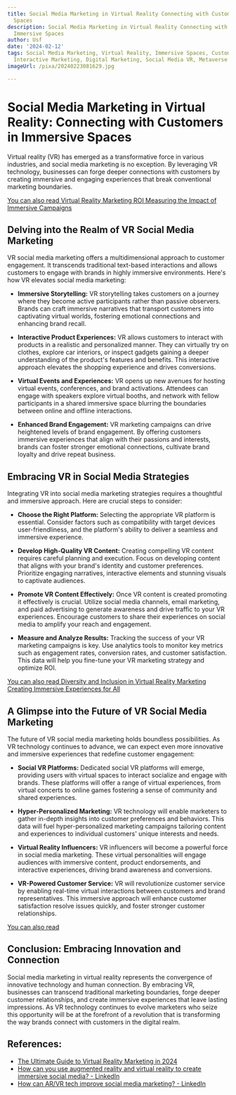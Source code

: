```yaml
---
title: Social Media Marketing in Virtual Reality Connecting with Customers in Immersive
  Spaces
description: Social Media Marketing in Virtual Reality Connecting with Customers in
  Immersive Spaces
author: Usf
date: '2024-02-12'
tags: Social Media Marketing, Virtual Reality, Immersive Spaces, Customer Engagement,
  Interactive Marketing, Digital Marketing, Social Media VR, Metaverse Marketing
imageUrl: /pixa/20240223081629.jpg

---
```

# Social Media Marketing  in Virtual  Reality:  Connecting with Customers in Immersive Spaces

Virtual reality (VR) has emerged as a transformative force in  various industries, and social media marketing is no exception. By leveraging VR technology, businesses can forge deeper connections with customers by creating immersive and engaging experiences that  break conventional marketing boundaries.

[You can also  read Virtual Reality Marketing ROI Measuring the Impact of Immersive  Campaigns](Virtual%20Reality%20Marketing%20ROI%20Measuring%20the%20Impact%20of%20Immersive%20Campaigns)


## Delving into  the Realm of VR Social  Media Marketing

VR social media marketing offers a multidimensional approach to customer engagement. It transcends  traditional text-based interactions and allows customers to engage with  brands in highly immersive environments. Here's how VR elevates social media marketing:

- **Immersive Storytelling:** VR storytelling takes  customers on a journey  where  they become active participants rather than passive observers. Brands can craft immersive  narratives that transport customers into captivating virtual worlds, fostering emotional connections  and enhancing brand recall.

- **Interactive Product Experiences:** VR allows customers to interact with products in a realistic and personalized manner. They can virtually try on clothes, explore  car interiors, or inspect gadgets gaining a deeper  understanding of  the product's features  and benefits. This interactive approach elevates the shopping experience and drives conversions.

- **Virtual Events and Experiences:** VR opens up new avenues  for hosting virtual events, conferences, and brand activations. Attendees can engage with speakers explore virtual booths, and network with  fellow participants in a shared immersive space blurring the boundaries between online and offline interactions.

-  **Enhanced  Brand Engagement:** VR marketing campaigns can drive  heightened levels of brand engagement.  By  offering customers immersive experiences that align with their passions and interests, brands can foster stronger emotional connections, cultivate brand loyalty and drive repeat business.

## Embracing VR in Social Media Strategies

Integrating VR into social media marketing strategies  requires a thoughtful and immersive approach.  Here are  crucial steps  to consider:

- **Choose the Right Platform:** Selecting the appropriate VR  platform  is essential. Consider factors such as compatibility with target  devices user-friendliness, and the platform's ability to deliver a seamless  and immersive experience.

- **Develop High-Quality VR Content:** Creating compelling VR content requires careful planning  and  execution. Focus on developing  content that aligns with  your brand's identity and customer preferences. Prioritize engaging narratives, interactive elements and  stunning visuals to captivate audiences.

- **Promote VR Content Effectively:** Once VR content is  created  promoting it effectively is crucial. Utilize social media channels, email marketing, and paid advertising to generate  awareness and drive traffic to your VR experiences. Encourage customers to share their experiences  on  social media to amplify your reach and engagement.

- **Measure and Analyze Results:** Tracking the success of your VR  marketing campaigns is key. Use analytics tools to monitor key  metrics such as engagement rates, conversion rates, and customer satisfaction.  This data will help you fine-tune your  VR marketing  strategy and optimize ROI.

[You can also  read Diversity and Inclusion in Virtual Reality Marketing Creating  Immersive Experiences for All](Diversity%20and%20Inclusion%20in%20Virtual%20Reality%20Marketing%20Creating%20Immersive%20Experiences%20for%20All)


## A Glimpse into the Future of VR Social Media Marketing

The future  of VR social media marketing holds boundless  possibilities. As VR technology  continues  to advance, we can expect even more  innovative and immersive experiences that redefine customer engagement:

- **Social VR Platforms:** Dedicated social VR platforms will  emerge, providing users with virtual spaces to  interact socialize and engage with brands. These platforms will offer a range of virtual experiences, from  virtual concerts to online games fostering  a sense of community  and  shared experiences.

- **Hyper-Personalized Marketing:** VR technology will enable marketers to gather in-depth insights into customer preferences and behaviors. This data will fuel hyper-personalized marketing  campaigns tailoring content and experiences to individual customers' unique interests and needs.

- **Virtual Reality Influencers:** VR influencers will become a powerful force in social media marketing. These virtual personalities will engage audiences with  immersive content, product endorsements, and interactive experiences,  driving brand awareness and conversions.

- **VR-Powered Customer Service:** VR will revolutionize customer service  by enabling real-time virtual  interactions  between customers and brand representatives. This immersive approach will enhance customer satisfaction resolve issues quickly, and foster stronger customer relationships.

[You can also read ]()


## Conclusion: Embracing Innovation and Connection

Social media marketing in virtual reality represents the convergence of innovative technology  and human connection. By embracing VR, businesses can transcend traditional marketing boundaries, forge deeper customer relationships, and create  immersive experiences that leave lasting impressions. As VR technology continues to evolve  marketers who seize this opportunity will be at the forefront of a revolution that is transforming the way brands connect with customers in the digital realm.

## References:
- [The Ultimate Guide to Virtual Reality Marketing in 2024](https://influencermarketinghub.com/virtual-reality-marketing/)
- [How can you use augmented reality and virtual reality to create immersive social media? - LinkedIn](https://www.linkedin.com/advice/1/how-can-you-use-augmented-reality-virtual)
- [How can AR/VR tech improve social media marketing? - LinkedIn](https://www.linkedin.com/advice/0/how-can-arvr-tech-improve-social-media-marketing-hoeqf)
